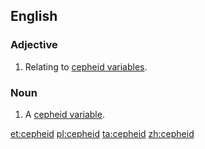 ==English==

===Adjective===
{{en-adj|-}}

# {{astronomy}} Relating to [[cepheid variable]]s.

===Noun===
{{en-noun}}
{{wikipedia}}

# {{star}} A [[cepheid variable]].

[[et:cepheid]]
[[pl:cepheid]]
[[ta:cepheid]]
[[zh:cepheid]]